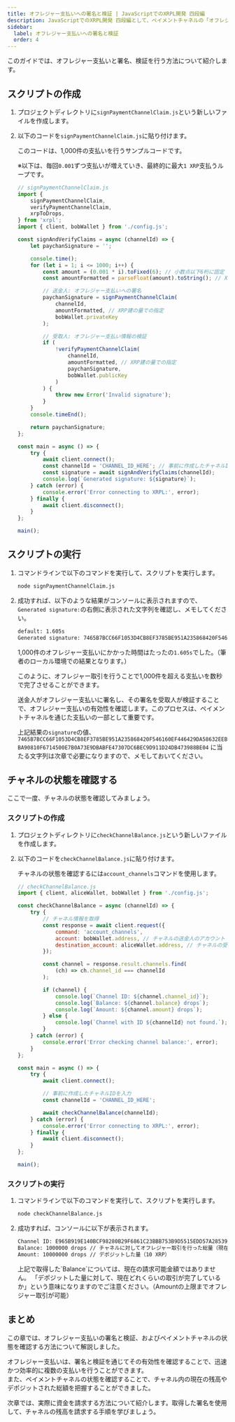 ```yaml
---
title: オフレジャー支払いへの署名と検証 | JavaScriptでのXRPL開発 四段編
description: JavaScriptでのXRPL開発 四段編として、ペイメントチャネルの「オフレジャー支払いへの署名と検証」方法について解説しているページです。
sidebar:
  label: オフレジャー支払いへの署名と検証
  order: 4
---
```



このガイドでは、オフレジャー支払いと署名、検証を行う方法について紹介します。

## スクリプトの作成

<Steps>

1. プロジェクトディレクトリに`signPaymentChannelClaim.js`という新しいファイルを作成します。
2. 以下のコードを`signPaymentChannelClaim.js`に貼り付けます。

    このコードは、1,000件の支払いを行うサンプルコードです。

    ※以下は、毎回`0.001`ずつ支払いが増えていき、最終的に最大`1 XRP`支払うループです。

    ```javascript
    // signPaymentChannelClaim.js
    import {
        signPaymentChannelClaim,
        verifyPaymentChannelClaim,
        xrpToDrops,
    } from 'xrpl';
    import { client, bobWallet } from './config.js';

    const signAndVerifyClaims = async (channelId) => {
        let paychanSignature = '';

        console.time();
        for (let i = 1; i <= 1000; i++) {
            const amount = (0.001 * i).toFixed(6); // 小数点以下6桁に固定
            const amountFormatted = parseFloat(amount).toString(); // XRP建

            // 送金人: オフレジャー支払いへの署名
            paychanSignature = signPaymentChannelClaim(
                channelId,
                amountFormatted, // XRP建の量での指定
                bobWallet.privateKey
            );

            // 受取人: オフレジャー支払い情報の検証
            if (
                !verifyPaymentChannelClaim(
                    channelId,
                    amountFormatted, // XRP建の量での指定
                    paychanSignature,
                    bobWallet.publicKey
                )
            ) {
                throw new Error('Invalid signature');
            }
        }
        console.timeEnd();

        return paychanSignature;
    };

    const main = async () => {
        try {
            await client.connect();
            const channelId = 'CHANNEL_ID_HERE'; // 事前に作成したチャネルIDを入力
            const signature = await signAndVerifyClaims(channelId);
            console.log(`Generated signature: ${signature}`);
        } catch (error) {
            console.error('Error connecting to XRPL:', error);
        } finally {
            await client.disconnect();
        }
    };

    main();
    ```
</Steps>

## スクリプトの実行

<Steps>

1. コマンドラインで以下のコマンドを実行して、スクリプトを実行します。

    ```bash
    node signPaymentChannelClaim.js
    ```

2. 成功すれば、以下のような結果がコンソールに表示されますので、`Generated signature:`の右側に表示された文字列を確認し、メモしてください。
    ```bash
    default: 1.605s
    Generated signature: 7465B7BCC66F1053D4CB8EF3785BE951A235868420F546160EF446429DA58632EEBBA90810F6714500E7B0A73E9DBABFE47307DC6BEC9D911D24DB473988BE04
    ```

    1,000件のオフレジャー支払いにかかった時間はたったの`1.605s`でした。（筆者のローカル環境での結果となります。）
    
    このように、オフレジャー取引を行うことで1,000件を超える支払いを数秒で完了させることができます。

    <Aside>
    送金人がオフレジャー支払いに署名し、その署名を受取人が検証することで、オフレジャー支払いの有効性を確認します。このプロセスは、ペイメントチャネルを通じた支払いの一部として重要です。
    </Aside>

    上記結果の`signature`の値、`7465B7BCC66F1053D4CB8EF3785BE951A235868420F546160EF446429DA58632EEBBA90810F6714500E7B0A73E9DBABFE47307DC6BEC9D911D24DB473988BE04`
    に当たる文字列は次章で必要になりますので、メモしておいてください。
</Steps>

## チャネルの状態を確認する

ここで一度、チャネルの状態を確認してみましょう。

### スクリプトの作成

<Steps>

1. プロジェクトディレクトリに`checkChannelBalance.js`という新しいファイルを作成します。
2. 以下のコードを`checkChannelBalance.js`に貼り付けます。

    チャネルの状態を確認するには`account_channels`コマンドを使用します。

    ```javascript
    // checkChannelBalance.js
    import { client, aliceWallet, bobWallet } from './config.js';

    const checkChannelBalance = async (channelId) => {
        try {
            // チャネル情報を取得
            const response = await client.request({
                command: 'account_channels',
                account: bobWallet.address, // チャネルの送金人のアカウント
                destination_account: aliceWallet.address, // チャネルの受領人のアカウント
            });

            const channel = response.result.channels.find(
                (ch) => ch.channel_id === channelId
            );

            if (channel) {
                console.log(`Channel ID: ${channel.channel_id}`);
                console.log(`Balance: ${channel.balance} drops`);
                console.log(`Amount: ${channel.amount} drops`);
            } else {
                console.log(`Channel with ID ${channelId} not found.`);
            }
        } catch (error) {
            console.error('Error checking channel balance:', error);
        }
    };

    const main = async () => {
        try {
            await client.connect();

            // 事前に作成したチャネルIDを入力
            const channelId = 'CHANNEL_ID_HERE';

            await checkChannelBalance(channelId);
        } catch (error) {
            console.error('Error connecting to XRPL:', error);
        } finally {
            await client.disconnect();
        }
    };

    main();
    ```
</Steps>

### スクリプトの実行

<Steps>

1. コマンドラインで以下のコマンドを実行して、スクリプトを実行します。

    ```bash
    node checkChannelBalance.js
    ```

2. 成功すれば、コンソールに以下が表示されます。
    ```bash
    Channel ID: E965B919E140BCF98280B29F6861C23BBB753B9D5515EDD57A285391BA20CCA2
    Balance: 1000000 drops // チャネルに対してオフレジャー取引を行った総量（現在: 1 XRP）
    Amount: 10000000 drops // デポジットした量（10 XRP）
    ```

    <Aside title="Balanceについて">
    上記で取得した`Balance`については、現在の請求可能金額ではありません。  
    「デポジットした量に対して、現在どれくらいの取引が完了しているか」という意味になりますのでご注意ください。（Amountの上限までオフレジャー取引が可能）
    </Aside>
</Steps>

## まとめ

この章では、オフレジャー支払いの署名と検証、およびペイメントチャネルの状態を確認する方法について解説しました。

オフレジャー支払いは、署名と検証を通じてその有効性を確認することで、迅速かつ効率的に複数の支払いを行うことができます。  
また、ペイメントチャネルの状態を確認することで、チャネル内の現在の残高やデポジットされた総額を把握することができました。

次章では、実際に資金を請求する方法について紹介します。取得した署名を使用して、チャネルの残高を請求する手順を学びましょう。
